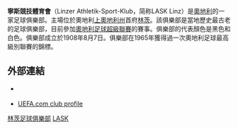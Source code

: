 {{noteTA
|G1=Football
|G2=uefa
|T=zh-hk=寧斯競技體育會;zh-cn:林茨竞技体育俱乐部
}}
{{Football club infobox
| clubname   = 寧斯
| image      = 
| fullname   = 寧斯競技體育會<br /> LASK Linz
| nickname   = 
| founded    = 1908年8月7日
| ground     = Linzer Stadion
| city       = [[奧地利|奧地利]]，[[林茨|林茨]]
| capacity   = 6,009人
| chairman   = Siegmund Gruber
| manager    = {{le|多米尼克·塔勒哈默|Dominik Thalhammer}}
| league     = [[奧地利足球超級聯賽|奧地利足球超級聯賽]]
| season     = 2021–22
| position   = 奧超，第 8 位
|pattern_la1 =_lask2021H|pattern_b1=_lask2021H|pattern_ra1 =_lask2021H| pattern_sh1 = _lask2021h|leftarm1=FFDD00|body1=FFFFFF|rightarm1=FFDD00|shorts1=FFFFFF|socks1=FFFFFF| pattern_la2 =_lask2021T|pattern_b2=_lask2021T|pattern_ra2 =_lask2021T| pattern_sh2 = _lask2021a| leftarm2=000000|body2=FFFFFF|rightarm2=000000|shorts2=000000|socks2=000000|
pattern_la3 =_lask2021A|pattern_b3=_lask2021A|pattern_ra3 =_lask2021A|pattern_sh3 =_lask2021A| leftarm3=FFFFFF|body3=FFFFFF|rightarm3=FFFFFF|shorts3=000000|socks3=000000
}}
'''寧斯競技體育會'''（Linzer Athletik-Sport-Klub，简称LASK Linz）是[[奧地利|奧地利]]的一家足球俱樂部。主場位於奧地利[[上奧地利州|上奧地利州]]首府[[林茨|林茨]]。該俱樂部是當地歷史最古老的足球俱樂部，目前參加[[奧地利足球超級聯賽|奧地利足球超級聯賽]]的賽事。俱樂部的代表顏色是黑色和白色。俱樂部成立於1908年8月7日。俱樂部在1965年獲得過一次奧地利足球最高級別聯賽的錦標。

== 外部連結 ==
* {{Official website|http://www.lask.at}} {{de icon}}
*[http://www.uefa.com/footballeurope/club=63405/domestic.html UEFA.com club profile] {{Wayback|url=http://www.uefa.com/footballeurope/club=63405/domestic.html |date=20090426052226 }}

{{奧地利足球超級聯賽}}

{{Authority control}}
[[Category:林茨足球俱樂部|]]
[[Category:奧地利足球俱樂部|LASK]]
